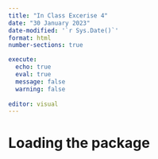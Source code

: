 ```yaml
---
title: "In Class Excerise 4"
date: "30 January 2023"
date-modified: '`r Sys.Date()`'
format: html
number-sections: true

execute: 
  echo: true
  eval: true
  message: false
  warning: false
  
editor: visual
---
```


# Loading the package

```r

```

